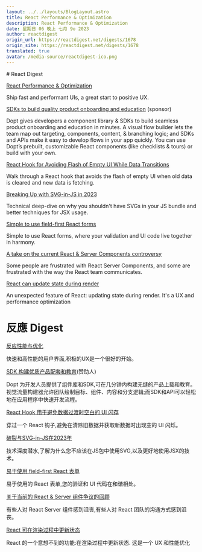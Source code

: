 ```yaml
---
layout: ../../layouts/BlogLayout.astro
title: React Performance & Optimization
description: React Performance & Optimization
date: 星期日 06 晚上 七月 9o 2023
author: reactdigest
origin_url: https://reactdigest.net/digests/1678
origin_site: https://reactdigest.net/digests/1678
translated: true
avatar: /media-source/reactdigest-ico.png
---
```



<Reference client:only="react" title="React Performance & Optimization" url="https://reactdigest.net/digests/1678" />

<Detail client:only="react">
	# React Digest

[React Performance & Optimization](https://reactdigest.net/link/16039/a24eb3ef-556d-456e-a6a4-25de0a1cd63b/email)

Ship fast and performant UIs, a great start to positive UX.

[SDKs to build quality product onboarding and education](https://reactdigest.net/link/16040/a24eb3ef-556d-456e-a6a4-25de0a1cd63b/email) (sponsor)

Dopt gives developers a component library & SDKs to build seamless product onboarding and education in minutes. A visual flow builder lets the team map out targeting, components, content, & branching logic; and SDKs and APIs make it easy to develop flows in your app quickly. You can use Dopt’s prebuilt, customizable React components (like checklists & tours) or build with your own.

[React Hook for Avoiding Flash of Empty UI While Data Transitions](https://reactdigest.net/link/16041/a24eb3ef-556d-456e-a6a4-25de0a1cd63b/email)

Walk through a React hook that avoids the flash of empty UI when old data is cleared and new data is fetching.

[Breaking Up with SVG-in-JS in 2023](https://reactdigest.net/link/16042/a24eb3ef-556d-456e-a6a4-25de0a1cd63b/email)

Technical deep-dive on why you shouldn't have SVGs in your JS bundle and better techniques for JSX usage.

[Simple to use field-first React forms](https://reactdigest.net/link/16043/a24eb3ef-556d-456e-a6a4-25de0a1cd63b/email)

Simple to use React forms, where your validation and UI code live together in harmony.

[A take on the current React & Server Components controversy](https://reactdigest.net/link/16044/a24eb3ef-556d-456e-a6a4-25de0a1cd63b/email)

Some people are frustrated with React Server Components, and some are frustrated with the way the React team communicates.

[React can update state during render](https://reactdigest.net/link/16045/a24eb3ef-556d-456e-a6a4-25de0a1cd63b/email)

An unexpected feature of React: updating state during render. It's a UX and performance optimization


</Detail>

# 反應 Digest

[反应性能与优化](https://reactdigest.net/link/16039/a24eb3ef-556d-456e-a6a4-25de0a1cd63b/email)

快速和高性能的用户界面,积极的UX是一个很好的开始。

[SDK 构建优质产品配套和教育](https://reactdigest.net/link/16040/a24eb3ef-556d-456e-a6a4-25de0a1cd63b/email)(赞助人)

Dopt 为开发人员提供了组件库和SDK,可在几分钟内构建无缝的产品上载和教育。视觉流量构建器允许团队绘制目标、组件、内容和分支逻辑;而SDK和API可以轻松地在应用程序中快速开发流程。

[React Hook 用于避免数据过渡时空白的 UI 闪存](https://reactdigest.net/link/16041/a24eb3ef-556d-456e-a6a4-25de0a1cd63b/email)

穿过一个 React 钩子,避免在清除旧数据并获取新数据时出现空的 UI 闪烁。

[破裂与SVG-in-JS在2023年](https://reactdigest.net/link/16042/a24eb3ef-556d-456e-a6a4-25de0a1cd63b/email)

技术深度潜水,了解为什么您不应该在JS包中使用SVG,以及更好地使用JSX的技术。

[易于使用 field-first React 表单](https://reactdigest.net/link/16043/a24eb3ef-556d-456e-a6a4-25de0a1cd63b/email)

易于使用的 React 表单,您的验证和 UI 代码在和谐相处。

[关于当前的 React & Server 组件争议的回顾](https://reactdigest.net/link/16044/a24eb3ef-556d-456e-a6a4-25de0a1cd63b/email)

有些人对 React Server 组件感到沮丧,有些人对 React 团队的沟通方式感到沮丧。

[React 可在渲染过程中更新状态](https://reactdigest.net/link/16045/a24eb3ef-556d-456e-a6a4-25de0a1cd63b/email)

React 的一个意想不到的功能:在渲染过程中更新状态. 这是一个 UX 和性能优化


